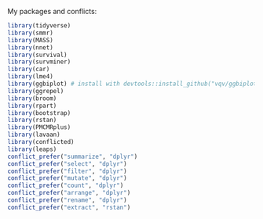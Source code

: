 My packages and conflicts:

```r
library(tidyverse)
library(smmr)
library(MASS)
library(nnet)
library(survival)
library(survminer)
library(car)
library(lme4)
library(ggbiplot) # install with devtools::install_github("vqv/ggbiplot")
library(ggrepel)
library(broom)
library(rpart)
library(bootstrap)
library(rstan)
library(PMCMRplus)
library(lavaan)
library(conflicted)
library(leaps) 
conflict_prefer("summarize", "dplyr")
conflict_prefer("select", "dplyr")
conflict_prefer("filter", "dplyr")
conflict_prefer("mutate", "dplyr")
conflict_prefer("count", "dplyr")
conflict_prefer("arrange", "dplyr")
conflict_prefer("rename", "dplyr")
conflict_prefer("extract", "rstan")
```

